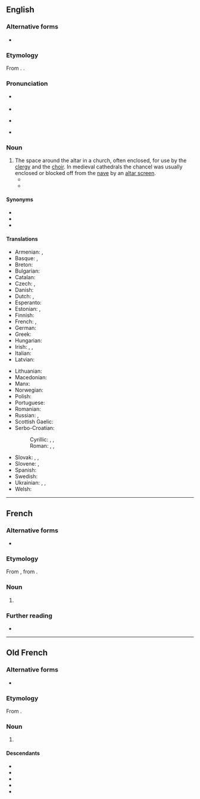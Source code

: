 ==English==
{{wikipedia}}

===Alternative forms===
* {{alter|en|chauncel}} {{q|archaic}}

===Etymology===
From {{der|en|fro|chancel}}. {{doublet|en|cancellus}}.

===Pronunciation===
* {{a|RP}} {{IPA|en|/ˈtʃɑːnsəl/}}
* {{audio|en|LL-Q1860 (eng)-Vealhurl-chancel.wav|Audio (Southern England)}}
* {{a|US}} {{IPA|en|/ˈt͡ʃænsəl/}}
* {{rhymes|en|ɑːnsəl|ænsəl|s=2}}

===Noun===
{{en-noun}}

# The space around the altar in a church, often enclosed, for use by the [[clergy]] and the [[choir]]. In medieval cathedrals the chancel was usually enclosed or blocked off from the [[nave]] by an [[altar screen]].
#* {{RQ:Holinshed Chronicles|volume=I|book=Ireland|chapter=The Thirde Booke of the Historie of Ireland, Comprising the Raigne of [[w:Henry VIII of England|Henry the Eyght]]: [...]|pages=77–78|pageref=77|column=2|format=full|passage=The Citizens in their rage, imagining that euery poſt in the Churche had bin one of y{{sup|e}} Souldyers, ſhot habbe or nabbe at randon{{sic|random}} uppe to the Roode lofte, and to the '''Chancell''', leauing ſome of theyr arrowes ſticking in the Images.}}
#* {{quote-book|en|year=1907|author=[[w:Harold Edward Bindloss|Harold Bindloss]]
|title=The Dust of Conflict
|chapter=20|url=http://openlibrary.org/works/OL4429277W
|passage=Hester Earle and Violet Wayne were moving about the aisle with bundles of wheat-ears and streamers of ivy, for the harvest thanksgiving was shortly to be celebrated, while the vicar stood waiting for their directions on the '''chancel''' steps with a great handful of crimson gladioli.}}

====Synonyms====
* {{l|en|apse}}
* {{l|en|presbytery}}
* {{l|en|sanctuary}}

====Translations====
{{trans-top|space around the altar in a church}}
* Armenian: {{t+|hy|սրբարան}}, {{t|hy|երիցունք}}
* Basque: {{t|eu|koru}}, {{t|eu|presbiterio}}
* Breton: {{t|br|kañsell|f}}
* Bulgarian: {{t|bg|презвитериум|n|sc=Cyrl}}
* Catalan: {{t+|ca|presbiteri|m}}
* Czech: {{t|cs|kněžiště|n}}, {{t|cs|presbytář|m}}
* Danish: {{t+|da|kor|n}}
* Dutch: {{t|nl|priesterkoor|n}}, {{t+|nl|hoogkoor|n}}
* Esperanto: {{t|eo|antaŭaltaro}}
* Estonian: {{t|et|kantsel}}, {{t|et|kooriruum}}
* Finnish: {{t+|fi|kuori}}
* French: {{t+|fr|chancel|m}}, {{t|fr|clôture de chœur|f}}
* German: {{t+|de|Altarraum|m}}
* Greek: {{t+|el|ιερό|n}}
* Hungarian: {{t|hu|presbitérium}}
* Irish: {{t|ga|saingeal|m}}, {{t|ga|córlann|f}}, {{t|ga|preispitéir|m}}
* Italian: {{t+|it|presbiterio|m}}
* Latvian: {{t|lv|prezbitērija|f}}
{{trans-mid}}
* Lithuanian: {{t|lt|prezbiterija|f}}
* Macedonian: {{t|mk|олтар|m|sc=Cyrl}}
* Manx: {{t|gv|carrick|f}}
* Norwegian: {{t+|no|kor|n}}
* Polish: {{t+|pl|prezbiterium|n}}
* Portuguese: {{t+|pt|presbitério|m}}
* Romanian: {{t+|ro|prezbiteriu|m}}
* Russian: {{t|ru|пресвитерий|n|sc=Cyrl}}, {{t+|ru|хор|m|sc=Cyrl}}
* Scottish Gaelic: {{t|gd|seansal|m}}
* Serbo-Croatian:
*: Cyrillic: {{t|sh|презвитериум|n}}, {{t|sh|светиња|f}}, {{t|sh|хор|m}}
*: Roman: {{t|sh|prezbiterium|n}}, {{t+|sh|svetinja|f}}, {{t+|sh|hor|m}}
* Slovak: {{t|sk|presbytár|m}}, {{t|sk|kňazište|n}}, {{t|sk|chór|m}}
* Slovene: {{t+|sl|prezbiterij|m}}, {{t|sl|kor|m}}
* Spanish: {{t+|es|presbiterio|m}}
* Swedish: {{t+|sv|kor|n}}
* Ukrainian: {{t+|uk|вівтар|m|sc=Cyrl}}, {{t|uk|хор|m|sc=Cyrl}}, {{t|uk|пресбітерій|n|sc=Cyrl}}
* Welsh: {{t|cy|cangell|f}}
{{trans-bottom}}

----

==French==
{{wikipedia|lang=fr}}

===Alternative forms===
* {{alter|fr|cancel|chanceau}}

===Etymology===
From {{inh|fr|fro|chancel}}, from {{inh|fr|la|cancellus}}.

===Noun===
{{fr-noun|m}}

# {{l|en|chancel}}

===Further reading===
* {{R:TLFi}}

----

==Old French==

===Alternative forms===
* {{alter|fro|cancel}}

===Etymology===
From {{inh|fro|la|cancellus}}.

===Noun===
{{fro-noun|m}}

# {{l|en|chancel}}

====Descendants====
* {{desc|fr|chancel|alts=1}}
* {{desc|bor=1|br|kañsell}}
* {{desc|bor=1|en|chancel|alts=1l}}
* {{desc|bor=1|gd|seansal}}
* {{desc|bor=1|es|cancel}}